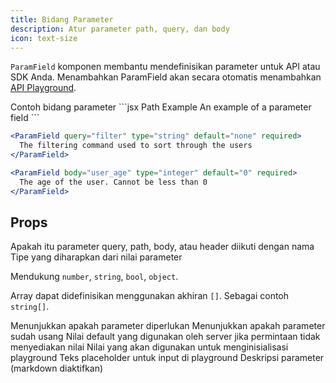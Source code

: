 ```yaml
---
title: Bidang Parameter
description: Atur parameter path, query, dan body
icon: text-size
---
```


`ParamField` komponen membantu mendefinisikan parameter untuk API atau SDK Anda. Menambahkan ParamField akan secara otomatis menambahkan [API Playground](/api-playground/overview).

<ParamField path="param" type="string" required>
  Contoh bidang parameter
</ParamField>

<RequestExample>
  ```jsx Path Example
  <ParamField path="param" type="string">
    An example of a parameter field
  </ParamField>
  ```

  ```jsx Query Example
  <ParamField query="filter" type="string" default="none" required>
    The filtering command used to sort through the users
  </ParamField>
  ```

  ```jsx Body Example
  <ParamField body="user_age" type="integer" default="0" required>
    The age of the user. Cannot be less than 0
  </ParamField>
  ```
</RequestExample>

## Props

<ParamField body="query, path, body, or header" type="string">
  Apakah itu parameter query, path, body, atau header diikuti dengan nama
</ParamField>

<ParamField body="type" type="string">
  Tipe yang diharapkan dari nilai parameter

  Mendukung `number`, `string`, `bool`, `object`.

  Array dapat didefinisikan menggunakan akhiran `[]`. Sebagai contoh `string[]`.
</ParamField>

<ParamField body="required" type="boolean">
  Menunjukkan apakah parameter diperlukan
</ParamField>

<ParamField body="deprecated" type="boolean">
  Menunjukkan apakah parameter sudah usang
</ParamField>

<ParamField body="default" type="string">
  Nilai default yang digunakan oleh server jika permintaan tidak menyediakan nilai
</ParamField>

<ParamField body="initialValue" type="any">
  Nilai yang akan digunakan untuk menginisialisasi playground
</ParamField>

<ParamField body="placeholder" type="string">
  Teks placeholder untuk input di playground
</ParamField>

<ParamField body="children" type="string">
  Deskripsi parameter (markdown diaktifkan)
</ParamField>
